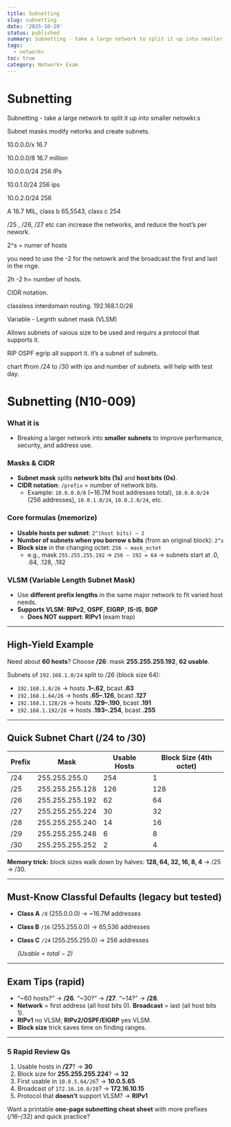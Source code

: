 ```yaml
---
title: Subnetting
slug: subnetting
date: '2025-10-29'
status: published
summary: Subnetting - take a large network to split it up into smaller netowkr.s
tags:
  - network+
toc: true
category: Network+ Exam
---
```


# Subnetting

Subnetting - take a large network to split it up into smaller netowkr.s 

Subnet masks modify netorks and create subnets. 

10.0.0.0/x 16.7

10.0.0.0/8 16.7 million 

10.0.0.0/24 256 IPs

10.0.1.0/24 256 ips 

10.0.2.0/24 256 

A 16.7 MIL, class b 65,5543, class c 254 

/25 , /26, /27 etc can increase the networks, and reduce the host’s per nework. 

2^s = numer of hosts 

you need to use the -2 for the netowrk and the broadcast the first and last in the rnge. 

2h -2  h= number of hosts. 

CIDR notation. 

classless interdomain routing. 192.168.1.0/26 

Variable - Legnth subnet mask (VLSM) 

Allows subnets of vaious size to be used and requirs a protocol that supports it. 

RIP OSPF egrip all support it.  it’s a subnet of subnets. 

chart ffrom /24 to /30 with ips and number of subnets. will help with test day. 

# Subnetting (N10-009)

### What it is

- Breaking a larger network into **smaller subnets** to improve performance, security, and address use.

### Masks & CIDR

- **Subnet mask** splits **network bits (1s)** and **host bits (0s)**.
- **CIDR notation**: `/prefix` = number of network bits.
    - Example: `10.0.0.0/8` (~16.7M host addresses total), `10.0.0.0/24` (256 addresses), `10.0.1.0/24`, `10.0.2.0/24`, etc.

### Core formulas (memorize)

- **Usable hosts per subnet**: `2^(host bits) − 2`
- **Number of subnets when you borrow s bits** (from an original block): `2^s`
- **Block size** in the changing octet: `256 − mask_octet`
    - e.g., mask `255.255.255.192` → `256 − 192 = 64` → subnets start at .0, .64, .128, .192

### VLSM (Variable Length Subnet Mask)

- Use **different prefix lengths** in the same major network to fit varied host needs.
- **Supports VLSM**: **RIPv2**, **OSPF**, **EIGRP**, **IS-IS**, **BGP**
    - **Does NOT support**: **RIPv1** (exam trap)

---

## High-Yield Example

Need about **60 hosts**? Choose **/26**: mask **255.255.255.192**, **62 usable**.

Subnets of `192.168.1.0/24` split to /26 (block size 64):

- `192.168.1.0/26` → hosts **.1–.62**, bcast **.63**
- `192.168.1.64/26` → hosts **.65–.126**, bcast **.127**
- `192.168.1.128/26` → hosts **.129–.190**, bcast **.191**
- `192.168.1.192/26` → hosts **.193–.254**, bcast **.255**

---

## Quick Subnet Chart (/24 to /30)

| Prefix | Mask | Usable Hosts | Block Size (4th octet) |
| --- | --- | --- | --- |
| /24 | 255.255.255.0 | 254 | 1 |
| /25 | 255.255.255.128 | 126 | 128 |
| /26 | 255.255.255.192 | 62 | 64 |
| /27 | 255.255.255.224 | 30 | 32 |
| /28 | 255.255.255.240 | 14 | 16 |
| /29 | 255.255.255.248 | 6 | 8 |
| /30 | 255.255.255.252 | 2 | 4 |

**Memory trick:** block sizes walk down by halves: **128, 64, 32, 16, 8, 4** → /25 → /30.

---

## Must-Know Classful Defaults (legacy but tested)

- **Class A** `/8` (255.0.0.0) → ~16.7M addresses
- **Class B** `/16` (255.255.0.0) → 65,536 addresses
- **Class C** `/24` (255.255.255.0) → 256 addresses
    
    *(Usable = total − 2)*
    

---

## Exam Tips (rapid)

- “~60 hosts?” → **/26**. “~30?” → **/27**. “~14?” → **/28**.
- **Network** = first address (all host bits 0). **Broadcast** = last (all host bits 1).
- **RIPv1** no VLSM; **RIPv2/OSPF/EIGRP** yes VLSM.
- **Block size** trick saves time on finding ranges.

---

### 5 Rapid Review Qs

1. Usable hosts in **/27**? → **30**
2. Block size for **255.255.255.224**? → **32**
3. First usable in `10.0.5.64/26`? → **10.0.5.65**
4. Broadcast of `172.16.10.0/28`? → **172.16.10.15**
5. Protocol that **doesn’t** support VLSM? → **RIPv1**

Want a printable **one-page subnetting cheat sheet** with more prefixes (/16–/32) and quick practice?

